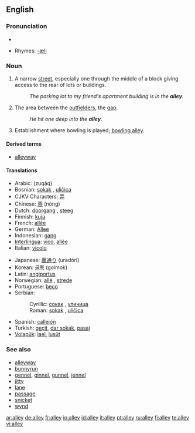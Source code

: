 ==English==

===Pronunciation===
*{{audio|en-us-alley.ogg|Audio (US)}}

*Rhymes: [[Rhymes:English:-æli|-æli]]

===Noun===
{{en-noun}}

#A narrow [[street]], especially one through the middle of a block giving access to the rear of lots or buildings.
#: ''The parking lot to my friend's apartment building is in the '''alley'''.''
#{{baseball}} The area between the [[outfielder]]s, the [[gap]].
#: ''He hit one deep into the '''alley'''.''
#{{italbrac|bowling}} Establishment where bowling is played; [[bowling alley]].

====Derived terms====
*[[alleyway]]

====Translations====
{{top}}
*Arabic: {{ARchar|[[زقاق]]}} (zuqāq) {{m}}
*Bosnian: [[sokak#Bosnian|sokak]] {{m}}, [[uličica#Bosnian|uličica]] {{f}}
*CJKV Characters: [[弄]]
*Chinese: [[弄]] (nòng)
*Dutch: [[doorgang]] {{m}}, [[steeg]] {{f}}
*Finnish: [[kuja]]
*French: [[allée]] {{f}}
*German: [[Allee]] {{f}}
*Indonesian: [[gang]]
*[[Interlingua]]: [[vico]], [[allée]]
*Italian: [[vicolo]] {{m}}
{{mid}}
*Japanese: [[裏通り]] (uradōri)
*Korean: [[골목]] (golmok) 
*Latin: [[angiportus]] {{m}}
*Norwegian: [[allé]] {{m}}, [[strede]] {{n}} 
*Portuguese: [[beco]] {{m}}
*Serbian:
*:Cyrillic: [[сокак#Serbian|сокак]] {{m}}, [[уличица#Serbian|уличица]] {{f}}
*:Roman: [[sokak#Serbian|sokak]] {{m}}, [[uličica#Serbian|uličica]] {{f}}
*Spanish: [[callejón]] {{m}}
*Turkish: [[geçit]], [[dar sokak]], [[pasaj]]
*[[Volapük]]: [[lael]], [[lusüt]]
{{bottom}}

===See also===
*[[alleyway]]
*[[bunnyrun]]
*[[gennel]], [[ginnel]], [[gunnel]], [[jennel]]
*[[jitty]]
*[[lane]]
*[[passage]]
*[[snicket]]
*[[wynd]]

[[ar:alley]]
[[de:alley]]
[[fr:alley]]
[[io:alley]]
[[id:alley]]
[[it:alley]]
[[pt:alley]]
[[ru:alley]]
[[fi:alley]]
[[te:alley]]
[[vi:alley]]